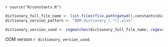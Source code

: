 <!--Source constants file until I get clarity for environment usage across entire package or if sourcing is enough -->
`r source("R/constants.R")`
```r
dictionary_full_file_name <- list.files(file.path(getwd(),constants$dictionary_directory), pattern = "^ODM.*xlsx$")
dictionary_version_pattern <- "ODM_dictionary_(.*?).xlsx"

dictionary_version_used <- regmatches(dictionary_full_file_name, regexec(dictionary_version_pattern, dictionary_full_file_name))[[1]][2]
```
ODM version `r dictionary_version_used`.